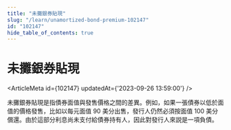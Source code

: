 ```yaml
---
title: "未攤銀券貼現"
slug: "/learn/unamortized-bond-premium-102147"
id: "102147"
hide_table_of_contents: true
---
```



# 未攤銀券貼現

<ArticleMeta id={102147} updatedAt={'2023-09-26 13:59:00'} />
<div className='border-solid border-b border-t-0 my-4 border-[var(--ifm-color-gray-300)]' />

未攤銀券貼現是指債券面值與發售價格之間的差異。例如，如果一張債券以低於面值的價格發售，比如以每元面值 90 美分出售，發行人仍然必須按面值 100 美分償還。由於這部分利息尚未支付給債券持有人，因此對發行人來説是一項負債。
